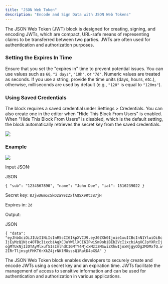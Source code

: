 ```yaml
---
title: "JSON Web Token"
description: "Encode and Sign Data with JSON Web Tokens"
---
```


The JSON Web Token (JWT) block is designed for creating, signing, and encoding JWTs, which are compact, URL-safe means of representing claims to be transferred between two parties. JWTs are often used for authentication and authorization purposes.

### Setting the Expires In Time

Ensure that you set the "expires in" time to prevent potential issues. You can use values such as `60`, `"2 days"`, `"10h"`, or `"7d"`. Numeric values are treated as seconds. If you use a string, provide the time units (days, hours, etc.), otherwise, milliseconds are used by default (e.g., `"120"` is equal to `"120ms"`).

### Using Saved Credentials

The block requires a saved credential under Settings > Credentials. You can also create one in the editor when "Hide This Block From Users" is enabled. When "Hide This Block From Users" is disabled, which is the default setting, the block automatically retrieves the secret key from the saved credentials.

![](/images/7e2cbd3-image.png)

### Example

![](/images/eab64f1-image.png)

Input JSON:

JSON

`{
  "sub": "1234567890",
  "name": "John Doe",
  "iat": 1516239022
}
`

Secret key: `8JjwU6mGc5kD2aY9zZxfAQSX9Rt3B7jH`

Expires in: `2d`

Output:

JSON

`{
  "data": "eyJhbGciOiJIUzI1NiIsInR5cCI6IkpXVCJ9.eyJ0ZXh0Ijoie1xuICBcInN1YlwiOiBcIjEyMzQ1Njc4OTBcIixcbiAgXCJuYW1lXCI6IFwiSm9obiBEb2VcIixcbiAgXCJpYXRcIjogMTUxNjIzOTAyMlxufSIsImlhdCI6MTY4MjcxMzIzMSwiZXhwIjoxNjgyODg2MDMxfQ.w2IRrTljnsgtFHKT6rXkZ4jrNKlMOsssQ1RatD4oXSA"
}
`

The JSON Web Token block enables developers to securely create and encode JWTs using a secret key and an expiration time. JWTs facilitate the management of access to sensitive information and can be used for authentication and authorization in various applications.
